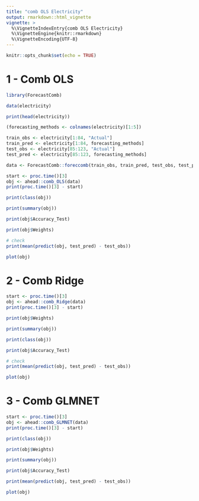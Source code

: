 ```yaml
---
title: "comb OLS Electricity"
output: rmarkdown::html_vignette
vignette: >
  %\VignetteIndexEntry{comb OLS Electricity}
  %\VignetteEngine{knitr::rmarkdown}
  %\VignetteEncoding{UTF-8}
---
```


```r
knitr::opts_chunk$set(echo = TRUE)
```

# 1 - Comb OLS  

```r
library(ForecastComb)
```

```r
data(electricity)

print(head(electricity))

(forecasting_methods <- colnames(electricity)[1:5])

train_obs <- electricity[1:84, "Actual"]
train_pred <- electricity[1:84, forecasting_methods]
test_obs <- electricity[85:123, "Actual"]
test_pred <- electricity[85:123, forecasting_methods]
```

```r
data <- ForecastComb::foreccomb(train_obs, train_pred, test_obs, test_pred)
```

```r
start <- proc.time()[3]
obj <- ahead::comb_OLS(data)
print(proc.time()[3] - start)

print(class(obj))

print(summary(obj))

print(obj$Accuracy_Test)

print(obj$Weights)

# check
print(mean(predict(obj, test_pred) - test_obs))
```

```r
plot(obj)
```

# 2 - Comb Ridge

```r
start <- proc.time()[3]
obj <- ahead::comb_Ridge(data)
print(proc.time()[3] - start)
```

```r

print(obj$Weights)

print(summary(obj))

print(class(obj))

print(obj$Accuracy_Test)

# check 
print(mean(predict(obj, test_pred) - test_obs))
```

```r
plot(obj)
```

# 3 - Comb GLMNET

```r
start <- proc.time()[3]
obj <- ahead::comb_GLMNET(data)
print(proc.time()[3] - start)
```

```r
print(class(obj))
```

```r
print(obj$Weights)
```


```r
print(summary(obj))
```


```r
print(obj$Accuracy_Test)

print(mean(predict(obj, test_pred) - test_obs))
```

```r
plot(obj)
```
